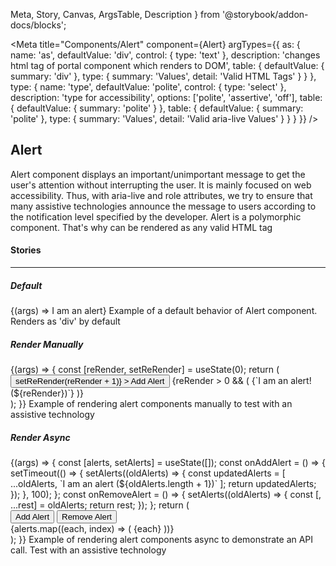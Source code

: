   Meta,
  Story,
  Canvas,
  ArgsTable,
  Description
} from '@storybook/addon-docs/blocks';

<Meta
  title="Components/Alert"
  component={Alert}
  argTypes={{
    as: {
      name: 'as',
      defaultValue: 'div',
      control: { type: 'text' },
      description: 'changes html tag of portal component which renders to DOM',
      table: {
        defaultValue: { summary: 'div' },
        type: { summary: 'Values', detail: 'Valid HTML Tags' }
      }
    },
    type: {
      name: 'type',
      defaultValue: 'polite',
      control: { type: 'select' },
      description: 'type for accessibility',
      options: ['polite', 'assertive', 'off'],
      table: { defaultValue: { summary: 'polite' } },
      table: {
        defaultValue: { summary: 'polite' },
        type: { summary: 'Values', detail: 'Valid aria-live Values' }
      }
    }
  }}
/>

## Alert

<p
  style={{
    color: 'white',
    padding: '10px',
    fontWeight: 'bold',
    borderRadius: '4px',
    backgroundColor: '#1B5193'
  }}
>
  Alert component displays an important/unimportant message to get the user's
  attention without interrupting the user. It is mainly focused on web
  accessibility. Thus, with aria-live and role attributes, we try to ensure that
  many assistive technologies announce the message to users according to the
  notification level specified by the developer. Alert is a polymorphic
  component. That's why can be rendered as any valid HTML tag
</p>

#### Stories

<hr />

##### Default

<Canvas>
  <Story name="Default" inline={false}>
    {(args) => <Alert {...args}>I am an alert</Alert>}
  </Story>
</Canvas>

<Description story="Default">
  Example of a default behavior of Alert component. Renders as 'div' by default
</Description>

<ArgsTable story="Default" />

##### Render Manually

<Canvas>
  <Story name="Render Manually" inline={false}>
    {(args) => {
      const [reRender, setReRender] = useState(0);
      return (
        <section aria-label="alert component manually mounted">
          <button
            style={{ marginBottom: 10, padding: 5, width: '100%' }}
            onClick={() => setReRender(reRender + 1)}
          >
            Add Alert
          </button>
          {reRender > 0 && (
            <Alert {...args}>{`I am an alert! (${reRender})`}</Alert>
          )}
        </section>
      );
    }}
  </Story>
</Canvas>

<Description story="Render Manually">
  Example of rendering alert components manually to test with an assistive
  technology
</Description>

<ArgsTable story="Render Manually" />

##### Render Async

<Canvas>
  <Story name="Render Async" inline={false}>
    {(args) => {
      const [alerts, setAlerts] = useState([]);
      const onAddAlert = () => {
        setTimeout(() => {
          setAlerts((oldAlerts) => {
            const updatedAlerts = [
              ...oldAlerts,
              `I am an alert (${oldAlerts.length + 1})`
            ];
            return updatedAlerts;
          });
        }, 100);
      };
      const onRemoveAlert = () => {
        setAlerts((oldAlerts) => {
          const [, ...rest] = oldAlerts;
          return rest;
        });
      };
      return (
        <section aria-label="alert component mounted with setTimeout, async">
          <div style={{ display: 'flex', marginBottom: 10 }}>
            <button
              onClick={onAddAlert}
              style={{ marginRight: 10, padding: 5, width: '100%' }}
            >
              Add Alert
            </button>
            <button
              onClick={onRemoveAlert}
              style={{ padding: 5, width: '100%' }}
            >
              Remove Alert
            </button>
          </div>
          {alerts.map((each, index) => (
            <Alert {...args} key={each + index} style={{ marginBottom: 5 }}>
              {each}
            </Alert>
          ))}
        </section>
      );
    }}
  </Story>
</Canvas>

<Description story="Render Async">
  Example of rendering alert components async to demonstrate an API call. Test
  with an assistive technology
</Description>

<ArgsTable story="Render Async" />

